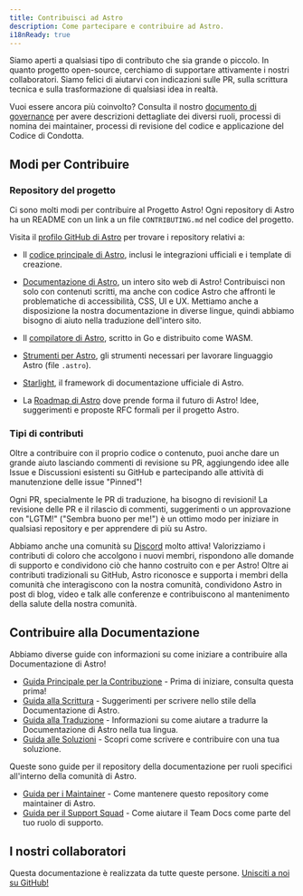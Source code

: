 ```yaml
---
title: Contribuisci ad Astro
description: Come partecipare e contribuire ad Astro.
i18nReady: true
---
```


Siamo aperti a qualsiasi tipo di contributo che sia grande o piccolo. In quanto progetto open-source, cerchiamo di supportare attivamente i nostri collaboratori. Siamo felici di aiutarvi con indicazioni sulle PR, sulla scrittura tecnica e sulla trasformazione di qualsiasi idea in realtà.  

Vuoi essere ancora più coinvolto? Consulta il nostro [documento di governance](https://github.com/withastro/.github/blob/main/GOVERNANCE.md) per avere descrizioni dettagliate dei diversi ruoli, processi di nomina dei maintainer, processi di revisione del codice e applicazione del Codice di Condotta.

## Modi per Contribuire

### Repository del progetto

Ci sono molti modi per contribuire al Progetto Astro! Ogni repository di Astro ha un README con un link a un file `CONTRIBUTING.md` nel codice del progetto.

Visita il [profilo GitHub di Astro](https://github.com/withastro) per trovare i repository relativi a:

- Il [codice principale di Astro](https://github.com/withastro/astro), inclusi le integrazioni ufficiali e i template di creazione.

- [Documentazione di Astro](https://github.com/withastro/docs), un intero sito web di Astro! Contribuisci non solo con contenuti scritti, ma anche con codice Astro che affronti le problematiche di accessibilità, CSS, UI e UX. Mettiamo anche a disposizione la nostra documentazione in diverse lingue, quindi abbiamo bisogno di aiuto nella traduzione dell'intero sito.

- Il [compilatore di Astro](https://github.com/withastro/compiler), scritto in Go e distribuito come WASM.

- [Strumenti per Astro](https://github.com/withastro/language-tools), gli strumenti necessari per lavorare linguaggio Astro (file `.astro`).

- [Starlight](https://github.com/withastro/starlight), il framework di documentazione ufficiale di Astro.

- La [Roadmap di Astro](https://github.com/withastro/roadmap) dove prende forma il futuro di Astro! Idee, suggerimenti e proposte RFC formali per il progetto Astro.

### Tipi di contributi

Oltre a contribuire con il proprio codice o contenuto, puoi anche dare un grande aiuto lasciando commenti di revisione su PR, aggiungendo idee alle Issue e Discussioni esistenti su GitHub e partecipando alle attività di manutenzione delle issue "Pinned"!

Ogni PR, specialmente le PR di traduzione, ha bisogno di revisioni! La revisione delle PR e il rilascio di commenti, suggerimenti o un approvazione con "LGTM!" ("Sembra buono per me!") è un ottimo modo per iniziare in qualsiasi repository e per apprendere di più su Astro.

Abbiamo anche una comunità su [Discord](https://astro.build/chat) molto attiva! Valorizziamo i contributi di coloro che accolgono i nuovi membri, rispondono alle domande di supporto e condividono ciò che hanno costruito con e per Astro! Oltre ai contributi tradizionali su GitHub, Astro riconosce e supporta i membri della comunità che interagiscono con la nostra comunità, condividono Astro in post di blog, video e talk alle conferenze e contribuiscono al mantenimento della salute della nostra comunità.

## Contribuire alla Documentazione

Abbiamo diverse guide con informazioni su come iniziare a contribuire alla Documentazione di Astro!

- [Guida Principale per la Contribuzione](https://github.com/withastro/docs/blob/main/CONTRIBUTING.md) - Prima di iniziare, consulta questa prima!
- [Guida alla Scrittura](https://github.com/withastro/docs/blob/main/contributor-guides/writing-and-style-guide.md) - Suggerimenti per scrivere nello stile della Documentazione di Astro.
- [Guida alla Traduzione](https://github.com/withastro/docs/blob/main/contributor-guides/translating-astro-docs.md) - Informazioni su come aiutare a tradurre la Documentazione di Astro nella tua lingua.
- [Guida alle Soluzioni](https://github.com/withastro/docs/blob/main/contributor-guides/submitting-a-recipe.md) - Scopri come scrivere e contribuire con una tua soluzione.

Queste sono guide per il repository della documentazione per ruoli specifici all'interno della comunità di Astro.
- [Guida per i Maintainer](https://github.com/withastro/docs/blob/main/contributor-guides/astro-maintainers-guide-to-docs.md) - Come mantenere questo repository come maintainer di Astro.
- [Guida per il Support Squad](https://github.com/withastro/docs/blob/main/contributor-guides/support-squad-guide-to-docs.md) - Come aiutare il Team Docs come parte del tuo ruolo di supporto.

## I nostri collaboratori

Questa documentazione è realizzata da tutte queste persone. [Unisciti a noi su GitHub!](https://github.com/withastro/docs)

<ContributorList githubRepo="withastro/docs" />
